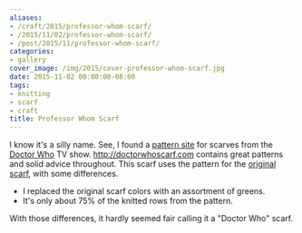 ```yaml
---
aliases:
- /craft/2015/professor-whom-scarf/
- /2015/11/02/professor-whom-scarf/
- /post/2015/11/professor-whom-scarf/
categories:
- gallery
cover_image: /img/2015/cover-professor-whom-scarf.jpg
date: 2015-11-02 00:00:00-08:00
tags:
- knitting
- scarf
- craft
title: Professor Whom Scarf
---
```


[pattern site]: http://doctorwhoscarf.com
[Doctor Who]: https://en.wikipedia.org/wiki/Doctor_Who
[original scarf]: http://www.doctorwhoscarf.com/s12.html
I know it's a silly name. See, I found a [pattern site][] for scarves from the [Doctor Who][]
TV show. http://doctorwhoscarf.com contains great patterns and solid advice throughout. This
scarf uses the pattern for the [original scarf][], with some differences.

* I replaced the original scarf colors with an assortment of greens.
* It's only about 75% of the knitted rows from the pattern.

With those differences, it hardly seemed fair calling it a "Doctor Who" scarf.
